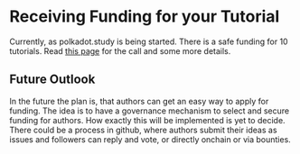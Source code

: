 # Receiving Funding for your Tutorial

Currently, as polkadot.study is being started. There is a safe funding for 10 tutorials. Read [this page](https://polkadot.study/about#looking-for-authors-march-2023) for the call and some more details.

## Future Outlook

In the future the plan is, that authors can get an easy way to apply for funding. The idea is to have a governance mechanism to 
select and secure funding for authors. How exactly this will be implemented is yet to decide. There could be a process in github,
where authors submit their ideas as issues and followers can reply and vote, or directly onchain or via bounties. 